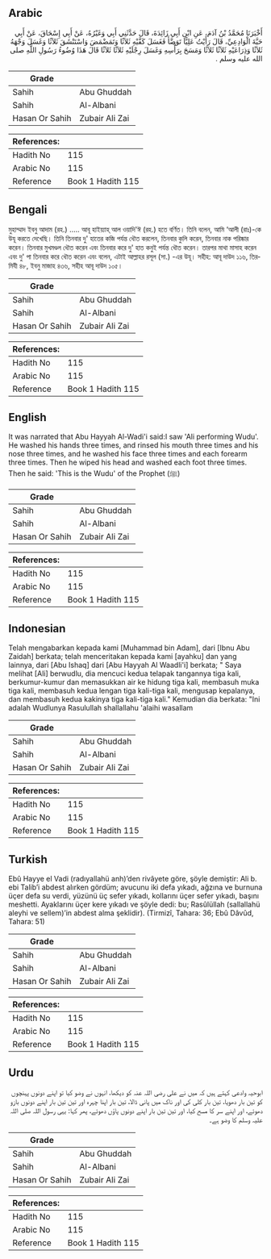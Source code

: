 ## Arabic


<div dir="rtl" lang="ar" style={{fontSize:'larger',backgroundColor:'#f8f9fa',padding:20}}>
أَخْبَرَنَا مُحَمَّدُ بْنُ آدَمَ، عَنِ ابْنِ أَبِي زَائِدَةَ، قَالَ حَدَّثَنِي أَبِي وَغَيْرُهُ، عَنْ أَبِي إِسْحَاقَ، عَنْ أَبِي حَيَّةَ الْوَادِعِيِّ، قَالَ رَأَيْتُ عَلِيًّا تَوَضَّأَ فَغَسَلَ كَفَّيْهِ ثَلاَثًا وَتَمَضْمَضَ وَاسْتَنْشَقَ ثَلاَثًا وَغَسَلَ وَجْهَهُ ثَلاَثًا وَذِرَاعَيْهِ ثَلاَثًا ثَلاَثًا وَمَسَحَ بِرَأْسِهِ وَغَسَلَ رِجْلَيْهِ ثَلاَثًا ثَلاَثًا قَالَ هَذَا وُضُوءُ رَسُولِ اللَّهِ صلى الله عليه وسلم ‏.‏
</div>
<div style={{backgroundColor:'#f8f9fa',padding:20, marginBottom: 10}}><table> <thead> <tr> <th>Grade</th> <th></th> </tr> </thead> <tbody> <tr><td>Sahih</td><td>Abu Ghuddah</td></tr><tr><td>Sahih</td><td>Al-Albani</td></tr><tr><td>Hasan Or Sahih</td><td>Zubair Ali Zai</td></tr></tbody></table><table> <thead> <tr> <th>References:</th> <th></th> </tr> </thead> <tbody><tr><td>Hadith No</td><td>115</td></tr><tr><td>Arabic No</td><td>115</td></tr><tr><td>Reference</td><td>Book 1 Hadith 115</td></tr></tbody></table></div>

## Bengali


<div dir="ltr" lang="bn" style={{fontSize:'larger',backgroundColor:'#f8f9fa',padding:20}}>
মুহাম্মাদ ইবনু আদাম (রহ.) ..... আবূ হাইয়্যাহ্ আল ওয়াদি'ঈ (রহ.) হতে বর্ণিত। তিনি বলেন, আমি ‘আলী (রাঃ)-কে উযূ করতে দেখেছি। তিনি তিনবার দু' হাতের কজি পর্যন্ত ধৌত করলেন, তিনবার কুলি করেন, তিনবার নাক পরিষ্কার করেন। তিনবার মুখমণ্ডল ধৌত করেন এবং তিনবার করে দু' হাত কনুই পর্যন্ত ধৌত করেন। তারপর মাথা মাসাহ করেন এবং দু' পা তিনবার করে ধৌত করেন এবং বলেন, এটাই আল্লাহর রসূল (সা.) -এর উযূ। সহীহ: আবূ দাউদ ১১৬, তিরমিযী ৪৮, ইবনু মাজাহ ৪৩৬, সহীহ আবূ দাউদ ১০৫।
</div>
<div style={{backgroundColor:'#f8f9fa',padding:20, marginBottom: 10}}><table> <thead> <tr> <th>Grade</th> <th></th> </tr> </thead> <tbody> <tr><td>Sahih</td><td>Abu Ghuddah</td></tr><tr><td>Sahih</td><td>Al-Albani</td></tr><tr><td>Hasan Or Sahih</td><td>Zubair Ali Zai</td></tr></tbody></table><table> <thead> <tr> <th>References:</th> <th></th> </tr> </thead> <tbody><tr><td>Hadith No</td><td>115</td></tr><tr><td>Arabic No</td><td>115</td></tr><tr><td>Reference</td><td>Book 1 Hadith 115</td></tr></tbody></table></div>

## English


<div dir="ltr" lang="en" style={{fontSize:'larger',backgroundColor:'#f8f9fa',padding:20}}>
It was narrated that Abu Hayyah Al-Wadi'i said:I saw 'Ali performing Wudu'. He washed his hands three times, and rinsed his mouth three times and his nose three times, and he washed his face three times and each forearm three times. Then he wiped his head and washed each foot three times. Then he said: 'This is the Wudu' of the Prophet (ﷺ)
</div>
<div style={{backgroundColor:'#f8f9fa',padding:20, marginBottom: 10}}><table> <thead> <tr> <th>Grade</th> <th></th> </tr> </thead> <tbody> <tr><td>Sahih</td><td>Abu Ghuddah</td></tr><tr><td>Sahih</td><td>Al-Albani</td></tr><tr><td>Hasan Or Sahih</td><td>Zubair Ali Zai</td></tr></tbody></table><table> <thead> <tr> <th>References:</th> <th></th> </tr> </thead> <tbody><tr><td>Hadith No</td><td>115</td></tr><tr><td>Arabic No</td><td>115</td></tr><tr><td>Reference</td><td>Book 1 Hadith 115</td></tr></tbody></table></div>

## Indonesian


<div dir="ltr" lang="id" style={{fontSize:'larger',backgroundColor:'#f8f9fa',padding:20}}>
Telah mengabarkan kepada kami [Muhammad bin Adam], dari [Ibnu Abu Zaidah] berkata; telah menceritakan kepada kami [ayahku] dan yang lainnya, dari [Abu Ishaq] dari [Abu Hayyah Al Waadli'i] berkata; " Saya melihat [Ali] berwudlu, dia mencuci kedua telapak tangannya tiga kali, berkumur-kumur dan memasukkan air ke hidung tiga kali, membasuh muka tiga kali, membasuh kedua lengan tiga kali-tiga kali, mengusap kepalanya, dan membasuh kedua kakinya tiga kali-tiga kali." Kemudian dia berkata: "Ini adalah Wudlunya Rasulullah shallallahu 'alaihi wasallam
</div>
<div style={{backgroundColor:'#f8f9fa',padding:20, marginBottom: 10}}><table> <thead> <tr> <th>Grade</th> <th></th> </tr> </thead> <tbody> <tr><td>Sahih</td><td>Abu Ghuddah</td></tr><tr><td>Sahih</td><td>Al-Albani</td></tr><tr><td>Hasan Or Sahih</td><td>Zubair Ali Zai</td></tr></tbody></table><table> <thead> <tr> <th>References:</th> <th></th> </tr> </thead> <tbody><tr><td>Hadith No</td><td>115</td></tr><tr><td>Arabic No</td><td>115</td></tr><tr><td>Reference</td><td>Book 1 Hadith 115</td></tr></tbody></table></div>

## Turkish


<div dir="ltr" lang="tr" style={{fontSize:'larger',backgroundColor:'#f8f9fa',padding:20}}>
Ebû Hayye el Vadi (radıyallahü anh)’den rivâyete göre, şöyle demiştir: Ali b. ebi Talib’i abdest alırken gördüm; avucunu iki defa yıkadı, ağzına ve burnuna üçer defa su verdi, yüzünü üç sefer yıkadı, kollarını üçer sefer yıkadı, başını meshetti. Ayaklarını üçer kere yıkadı ve şöyle dedi: bu; Rasûlüllah (sallallahü aleyhi ve sellem)’in abdest alma şeklidir). (Tirmizî, Tahara: 36; Ebû Dâvûd, Tahara: 51)
</div>
<div style={{backgroundColor:'#f8f9fa',padding:20, marginBottom: 10}}><table> <thead> <tr> <th>Grade</th> <th></th> </tr> </thead> <tbody> <tr><td>Sahih</td><td>Abu Ghuddah</td></tr><tr><td>Sahih</td><td>Al-Albani</td></tr><tr><td>Hasan Or Sahih</td><td>Zubair Ali Zai</td></tr></tbody></table><table> <thead> <tr> <th>References:</th> <th></th> </tr> </thead> <tbody><tr><td>Hadith No</td><td>115</td></tr><tr><td>Arabic No</td><td>115</td></tr><tr><td>Reference</td><td>Book 1 Hadith 115</td></tr></tbody></table></div>

## Urdu


<div dir="rtl" lang="ur" style={{fontSize:'larger',backgroundColor:'#f8f9fa',padding:20}}>
ابوحیہ وادعی کہتے ہیں کہ میں نے علی رضی اللہ عنہ کو دیکھا، انہوں نے وضو کیا تو اپنے دونوں پہنچوں کو تین بار دھویا، تین بار کلی کی اور ناک میں پانی ڈالا، تین بار اپنا چہرہ اور تین تین بار اپنے دونوں بازو دھوئے، اور اپنے سر کا مسح کیا، اور تین تین بار اپنے دونوں پاؤں دھوئے، پھر کہا: یہی رسول اللہ صلی اللہ علیہ وسلم کا وضو ہے۔
</div>
<div style={{backgroundColor:'#f8f9fa',padding:20, marginBottom: 10}}><table> <thead> <tr> <th>Grade</th> <th></th> </tr> </thead> <tbody> <tr><td>Sahih</td><td>Abu Ghuddah</td></tr><tr><td>Sahih</td><td>Al-Albani</td></tr><tr><td>Hasan Or Sahih</td><td>Zubair Ali Zai</td></tr></tbody></table><table> <thead> <tr> <th>References:</th> <th></th> </tr> </thead> <tbody><tr><td>Hadith No</td><td>115</td></tr><tr><td>Arabic No</td><td>115</td></tr><tr><td>Reference</td><td>Book 1 Hadith 115</td></tr></tbody></table></div>